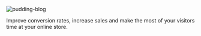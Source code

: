 ![pudding-blog](/bkgd.png)

Improve conversion rates, increase sales and make the most of your visitors time at your online store. 